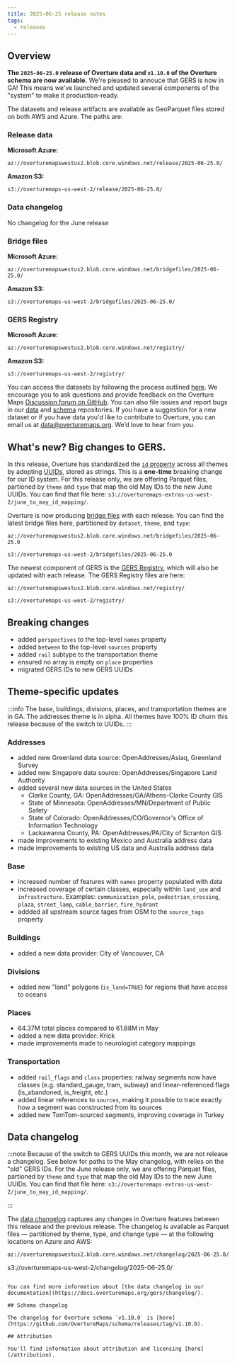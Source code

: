 ```yaml
---
title: 2025-06-25 release notes
tags:
  - releases
---
```


## Overview

**The `2025-06-25.0` release of Overture data and `v1.10.0` of the Overture schema are now available.** We're pleased to annouce that GERS is now in GA! This means we've launched and updated several components of the "system" to make it production-ready.

The datasets and release artifacts are available as GeoParquet files stored on both AWS and Azure. The paths are:

### Release data

**Microsoft Azure:**
```
az://overturemapswestus2.blob.core.windows.net/release/2025-06-25.0/
```

**Amazon S3:**
```
s3://overturemaps-us-west-2/release/2025-06-25.0/
```
### Data changelog

No changelog for the June release


### Bridge files

**Microsoft Azure:**
```
az://overturemapswestus2.blob.core.windows.net/bridgefiles/2025-06-25.0/
```

**Amazon S3:**
```
s3://overturemaps-us-west-2/bridgefiles/2025-06-25.0/
```

### GERS Registry

**Microsoft Azure:**
```
az://overturemapswestus2.blob.core.windows.net/registry/
```

**Amazon S3:**
```
s3://overturemaps-us-west-2/registry/
```



<!-- truncate -->

You can access the datasets by following the process outlined [here](/getting-data). We encourage you to ask questions and provide feedback on the Overture Maps [Discussion forum on GitHub](https://github.com/orgs/OvertureMaps/discussions). You can also file issues and report bugs in our [data](https://github.com/OvertureMaps/data/issues) and [schema](https://github.com/OvertureMaps/schema/issues) repositories. If you have a suggestion for a new dataset or if you have data you'd like to contribute to Overture, you can email us at data@overturemaps.org. We’d love to hear from you.

## What's new? Big changes to GERS.

In this release, Overture has standardized the [`id` property](/schema/#top-level-properties) across all themes by adopting [UUIDs](https://www.rfc-editor.org/rfc/rfc9562.html), stored as strings. This is a **one-time** breaking change for our ID system. For this release only, we are offering Parquet files, partioned by `theme` and `type` that map the old May IDs to the new June UUIDs.  You can find that file here: `s3://overturemaps-extras-us-west-2/june_to_may_id_mapping/`.

Overture is now producing [bridge files](https://docs.overturemaps.org/gers/bridge-files/) with each release. You can find the latest bridge files here, partitioned by `dataset`, `theme`, and `type`:

```
az://overturemapswestus2.blob.core.windows.net/bridgefiles/2025-06-25.0
```

```
s3://overturemaps-us-west-2/bridgefiles/2025-06-25.0
```

The newest component of GERS is the [GERS Registry](https://docs.overturemaps.org/gers/registry/), which will also be updated with each release. The GERS Registry files are here:

```
az://overturemapswestus2.blob.core.windows.net/registry/
```

```
s3://overturemaps-us-west-2/registry/
```

## Breaking changes

- added `perspectives` to the top-level `names` property
- added `between` to the top-level `sources` property
- added `rail` subtype to the transportation theme
- ensured no array is empty on `place` properties
- migrated GERS IDs to new GERS UUIDs

## Theme-specific updates

:::info
The base, buildings, divisions, places, and transportation themes are in GA. The addresses theme is in alpha. All themes have 100% ID churn this release because of the switch to UUIDs.
:::

### Addresses

- added new Greenland data source: OpenAddresses/Asiaq, Greenland Survey
- added new Singapore data source: OpenAddresses/Singapore Land Authority
- added several new data sources in the United States
    - Clarke County, GA: OpenAddresses/GA/Athens-Clarke County GIS
    - State of Minnesota: OpenAddresses/MN/Department of Public Safety
    - State of Colorado: OpenAddresses/CO/Governor's Office of Information Technology
    - Lackawanna County, PA: OpenAddresses/PA/City of Scranton GIS
- made improvements to existing Mexico and Australia address data
- made improvements to existing US data and Australia address data


### Base

- increased number of features with `names` property populated with data
- increased coverage of certain classes, especially within `land_use` and `infrastructure`. Examples: `communication_pole`, `pedestrian_crossing`, `plaza`, `street_lamp`, `cable_barrier`, `fire_hydrant`
- addded all upstream source tages from OSM to the `source_tags` property

### Buildings
 - added a new data provider: City of Vancouver, CA


### Divisions

- added new "land" polygons (`is_land=TRUE`) for regions that have access to oceans

### Places

- 64.37M total places compared to 61.68M in May
- added a new data provider: Krick
- made improvements made to neurologist category mappings

### Transportation

- added `rail_flags` and `class` properties: railway segments now have classes (e.g. standard_gauge, tram, subway) and linear-referenced flags (is_abandoned, is_freight, etc.)
- added linear references to `sources`, making it possible to trace exactly how a segment was constructed from its sources
- added new TomTom-sourced segments, improving coverage in Turkey

## Data changelog

:::note
Because of the switch to GERS UUIDs this month, we are not release a changelog. See below for paths to the May changelog, with relies on the "old" GERS IDs. For the June release only, we are offering Parquet files, partioned by `theme` and `type` that map the old May IDs to the new June UUIDs.  You can find that file here: `s3://overturemaps-extras-us-west-2/june_to_may_id_mapping/`.

:::

The [data changelog](https://docs.overturemaps.org/gers/changelog/) captures any changes in Overture features between this release and the previous release. The changelog is available as Parquet files &mdash; partitioned by theme, type, and change type &mdash; at the following locations on Azure and AWS:

```
az://overturemapswestus2.blob.core.windows.net/changelog/2025-06-25.0/

```
s3://overturemaps-us-west-2/changelog/2025-06-25.0/
```

You can find more information about [the data changelog in our documentation](https://docs.overturemaps.org/gers/changelog/).

## Schema changelog

The changelog for Overture schema `v1.10.0` is [here](https://github.com/OvertureMaps/schema/releases/tag/v1.10.0).

## Attribution

You'll find information about attribution and licensing [here](/attribution).
